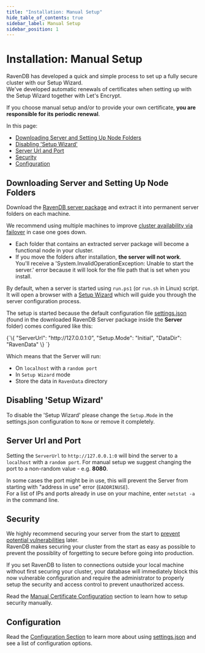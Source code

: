 ```yaml
---
title: "Installation: Manual Setup"
hide_table_of_contents: true
sidebar_label: Manual Setup
sidebar_position: 1
---
```



# Installation: Manual Setup

<Admonition type="note" title="Automatic Certificate Renewals Via Setup Wizard" id="automatic-certificate-renewals-via-setup-wizard" href="#automatic-certificate-renewals-via-setup-wizard">

RavenDB has developed a quick and simple process to set up a fully secure cluster with our Setup Wizard.  
We've developed automatic renewals of certificates when setting up with the Setup Wizard together with Let's Encrypt.  

If you choose manual setup and/or to provide your own certificate, **you are responsible for its periodic renewal**.

</Admonition>

In this page: 

* [Downloading Server and Setting Up Node Folders](../../start/installation/manual.mdx#downloading-server-and-setting-up-node-folders)
* [Disabling 'Setup Wizard'](../../start/installation/manual.mdx#disabling-setup-wizard)  
* [Server Url and Port](../../start/installation/manual.mdx#server-url-and-port)
* [Security](../../start/installation/manual.mdx#security)
* [Configuration](../../start/installation/manual.mdx#configuration)

## Downloading Server and Setting Up Node Folders
Download the [RavenDB server package](https://ravendb.net/download) and extract it into permanent server folders on each machine.  

We recommend using multiple machines to improve [cluster availability via failover](../../client-api/cluster/how-client-integrates-with-replication-and-cluster.mdx) in case one goes down.  

* Each folder that contains an extracted server package will become a functional node in your cluster.  
* If you move the folders after installation, **the server will not work**.  
   You'll receive a 'System.InvalidOperationException: Unable to start the server.' error because it will look for the file path that is set when you install.  

By default, when a server is started using `run.ps1` (or `run.sh` in Linux) script. It will open a browser with a [Setup Wizard](../../start/installation/setup-wizard.mdx) which will guide you through the server configuration process.  

The setup is started because the default configuration file [settings.json](../../server/configuration/configuration-options.mdx#settingsjson) (found in the downloaded RavenDB Server package inside the **Server** folder) comes configured like this:

<TabItem value="json" label="json">
<CodeBlock language="json">
{`\{
    "ServerUrl": "http://127.0.0.1:0",
    "Setup.Mode": "Initial",
    "DataDir": "RavenData"
\}
`}
</CodeBlock>
</TabItem>

Which means that the Server will run:

- On `localhost` with a `random port`
- In `Setup Wizard` mode
- Store the data in `RavenData` directory

## Disabling 'Setup Wizard'

To disable the 'Setup Wizard' please change the `Setup.Mode` in the settings.json configuration to `None` or remove it completely.

## Server Url and Port

Setting the `ServerUrl` to `http://127.0.0.1:0` will bind the server to a `localhost` with a `random port`. For manual setup we suggest changing the port to a non-random value - e.g. **8080**.

<Admonition type="note" title="Port in Use" id="port-in-use" href="#port-in-use">

In some cases the port might be in use, this will prevent the Server from starting with "address in use" error (`EADDRINUSE`).  
For a list of IPs and ports already in use on your machine, enter `netstat -a` in the command line.  

</Admonition>

## Security

<Admonition type="warning" title="Protect Your Cluster From The Start" id="protect-your-cluster-from-the-start" href="#protect-your-cluster-from-the-start">

We highly recommend securing your server from the start to [prevent potential vulnerabilities](https://ravendb.net/articles/ravendb-secure-by-default-document-database) later.  
 RavenDB makes securing your cluster from the start as easy as possible to prevent the possiblity of forgetting to secure before going into production. 

If you set RavenDB to listen to connections outside your local machine without first securing your cluster, 
your database will immediately block this now vulnerable configuration and require the administrator to properly setup the security and 
access control to prevent unauthorized access.  

</Admonition>

Read the [Manual Certificate Configuration](../../server/security/authentication/certificate-configuration.mdx) section to learn how to setup security manually.

## Configuration

Read the [Configuration Section](../../server/configuration/configuration-options.mdx) to learn more about using [settings.json](../../server/configuration/configuration-options.mdx#settingsjson) and see a list of configuration options.

